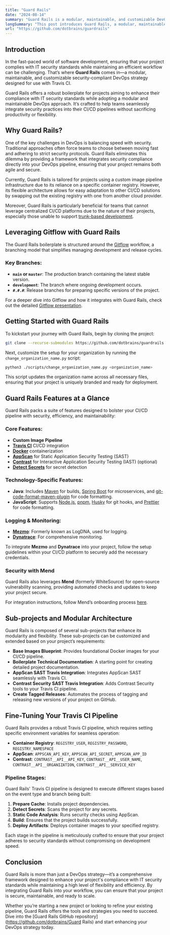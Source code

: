 ```yaml
---
title: "Guard Rails"
date: "2024-08-14"
summary: "Guard Rails is a modular, maintainable, and customizable DevOps strategy designed for use with Travis CI."
longSummary: "This post introduces Guard Rails, a modular, maintainable, and customizable DevOps strategy for Travis CI. Discover how it can help your projects meet IT security standards and streamline your CI/CD processes."
url: "https://github.com/dotbrains/guardrails"
---
```


## Introduction

In the fast-paced world of software development, ensuring that your project complies with IT security standards while maintaining an efficient workflow can be challenging. That’s where **Guard Rails** comes in—a modular, maintainable, and customizable security-compliant DevOps strategy designed for use with Travis CI.

Guard Rails offers a robust boilerplate for projects aiming to enhance their compliance with IT security standards while adopting a modular and maintainable DevOps approach. It’s crafted to help teams seamlessly integrate security practices into their CI/CD pipelines without sacrificing productivity or flexibility.

## Why Guard Rails?

One of the key challenges in DevOps is balancing speed with security. Traditional approaches often force teams to choose between moving fast and adhering to strict security protocols. Guard Rails eliminates this dilemma by providing a framework that integrates security compliance directly into your DevOps pipeline, ensuring that your project remains both agile and secure.

Currently, Guard Rails is tailored for projects using a custom image pipeline infrastructure due to its reliance on a specific container registry. However, its flexible architecture allows for easy adaptation to other CI/CD solutions by swapping out the existing registry with one from another cloud provider.

Moreover, Guard Rails is particularly beneficial for teams that cannot leverage centralized CI/CD platforms due to the nature of their projects, especially those unable to support [trunk-based development](https://trunkbaseddevelopment.com/).

## Leveraging Gitflow with Guard Rails

The Guard Rails boilerplate is structured around the [Gitflow](https://www.atlassian.com/git/tutorials/comparing-workflows/gitflow-workflow) workflow, a branching model that simplifies managing development and release cycles.

### Key Branches:

- **`main` or `master`**: The production branch containing the latest stable version.
- **`development`**: The branch where ongoing development occurs.
- **`#.#.#`**: Release branches for preparing specific versions of the project.

For a deeper dive into Gitflow and how it integrates with Guard Rails, check out the detailed [Gitflow presentation](https://github.com/dotbrains/GuardRails/blob/main/resources/gitflow_proposal_240802.pdf).

## Getting Started with Guard Rails

To kickstart your journey with Guard Rails, begin by cloning the project:

```bash
git clone --recurse-submodules https://github.com/dotbrains/guardrails
```

Next, customize the setup for your organization by running the `change_organization_name.py` script:

```bash
python3 ./scripts/change_organization_name.py <organization_name>
```

This script updates the organization name across all necessary files, ensuring that your project is uniquely branded and ready for deployment.

## Guard Rails Features at a Glance

Guard Rails packs a suite of features designed to bolster your CI/CD pipeline with security, efficiency, and maintainability:

### Core Features:

- **Custom Image Pipeline**
- **[Travis CI](https://travis-ci.com/)** CI/CD integration
- **[Docker](https://www.docker.com/)** containerization
- **[AppScan](https://cloud.appscan.com/)** for Static Application Security Testing (SAST)
- **[Contrast](https://www.contrastsecurity.com/)** for Interactive Application Security Testing (IAST) (optional)
- **[Detect Secrets](https://github.com/Yelp/detect-secrets)** for secret detection

### Technology-Specific Features:

- **Java**: Includes [Maven](https://maven.apache.org/) for builds, [Spring Boot](https://spring.io/projects/spring-boot) for microservices, and [git-code-format-maven-plugin](https://github.com/Cosium/git-code-format-maven-plugin) for code formatting.
- **JavaScript**: Supports [Node.js](https://nodejs.org/), [pnpm](https://pnpm.js.org/), [Husky](https://github.com/typicode/husky) for git hooks, and [Prettier](https://prettier.io/) for code formatting.

### Logging & Monitoring:

- **[Mezmo](https://www.mezmo.com/)**: Formerly known as LogDNA, used for logging.
- **[Dynatrace](https://www.dynatrace.com/)**: For comprehensive monitoring.

To integrate **Mezmo** and **Dynatrace** into your project, follow the setup guidelines within your CI/CD platform to securely add the necessary credentials.

### Security with Mend

Guard Rails also leverages **Mend** (formerly WhiteSource) for open-source vulnerability scanning, providing automated checks and updates to keep your project secure.

For integration instructions, follow Mend’s onboarding process [here](https://www.mend.io/).

## Sub-projects and Modular Architecture

Guard Rails is composed of several sub-projects that enhance its modularity and flexibility. These sub-projects can be customized and extended based on your project’s requirements:

- **Base Images Blueprint**: Provides foundational Docker images for your CI/CD pipeline.
- **Boilerplate Technical Documentation**: A starting point for creating detailed project documentation.
- **AppScan SAST Travis Integration**: Integrates AppScan SAST seamlessly with Travis CI.
- **Contrast Security SAST Travis Integration**: Adds Contrast Security tools to your Travis CI pipeline.
- **Create Tagged Releases**: Automates the process of tagging and releasing new versions of your project on GitHub.

## Fine-Tuning Your Travis CI Pipeline

Guard Rails provides a robust Travis CI pipeline, which requires setting specific environment variables for seamless operation:

- **Container Registry**: `REGISTRY_USER`, `REGISTRY_PASSWORD`, `REGISTRY_NAMESPACE`
- **AppScan**: `APPSCAN_API_KEY`, `APPSCAN_API_SECRET`, `APPSCAN_APP_ID`
- **Contrast**: `CONTRAST__API__API_KEY`, `CONTRAST__API__USER_NAME`, `CONTRAST__API__ORGANIZATION`, `CONTRAST__API__SERVICE_KEY`

### Pipeline Stages:

Guard Rails' Travis CI pipeline is designed to execute different stages based on the event type and branch being built:

1. **Prepare Cache**: Installs project dependencies.
2. **Detect Secrets**: Scans the project for any secrets.
3. **Static Code Analysis**: Runs security checks using AppScan.
4. **Build**: Ensures that the project builds successfully.
5. **Deploy Artifacts**: Deploys container images to your specified registry.

Each stage in the pipeline is meticulously crafted to ensure that your project adheres to security standards without compromising on development speed.

## Conclusion

Guard Rails is more than just a DevOps strategy—it’s a comprehensive framework designed to enhance your project's compliance with IT security standards while maintaining a high level of flexibility and efficiency. By integrating Guard Rails into your workflow, you can ensure that your project is secure, maintainable, and ready to scale.

Whether you’re starting a new project or looking to refine your existing pipeline, Guard Rails offers the tools and strategies you need to succeed. Dive into the [Guard Rails GitHub repository](https://github.com/dotbrains/Guard Rails) and start enhancing your DevOps strategy today.
